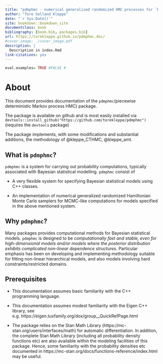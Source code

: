 ```yaml
--- 
title: "pdmphmc - numerical generalized randomized HMC processes for `R`"
author: "Tore Selland Kleppe"
date: "`r Sys.Date()`"
site: bookdown::bookdown_site
documentclass: book
bibliography: [book.bib, packages.bib]
url: https://torekleppe.github.io/pdmphmc.doc/
#cover-image: ./cover_image.pdf
description: |
  Description in index.Rmd
link-citations: yes
---
```



```r
eval.examples= TRUE #FALSE # 
```



# About

This document provides documentation of the `pdmphmc`(piecewise deterministic Markov process HMC) package. 

The package is available on github and is most easily installed via `devtools::install_github("https://github.com/torekleppe/pdmphmc")` (requires the `devtools` package)

The package implements, with some modifications and substantial additions, the methodology of @kleppe_CTHMC, @kleppe_amt.


## What is `pdmphmc`?

`pdmphmc` is a system for carrying out probability computations,  typically associated with Bayesian statistical modelling. `pdmphmc` consist of

- A very flexible system for specifying Bayesian statistical models using C++ classes.

- An implementation of numerical generalized randomized Hamiltonian Monte Carlo samplers for MCMC-like computations for models specified in the above mentioned system. 

## Why `pdmphmc`?

Many packages provides computational methods for Bayesian statistical models. `pdmphmc` is designed to be *computationally fast and stable, even for high-dimensional models and/or models where the posterior distribution exhibits complicated non-linear dependence structures*. Particular emphasis has been on developing and implementing methodology suitable for fitting non-linear hierarchical models, and also models involving hard constraints/restricted domains. 

## Prerequisites

- This documentation assumes basic familiarity with the C++ programming language.

- This documentation assumes modest familiarity with the Eigen C++ library, see e.g. https://eigen.tuxfamily.org/dox/group__QuickRefPage.html 

- The package relies on the Stan Math Library (https://mc-stan.org/users/interfaces/math) for automatic differentiation. In addition, the complete Stan Math Library (including all probability density functions etc) are also available within the modeling facilities of this package. Hence, some familiarity with the probability densities etc documented in https://mc-stan.org/docs/functions-reference/index.html may be useful.

